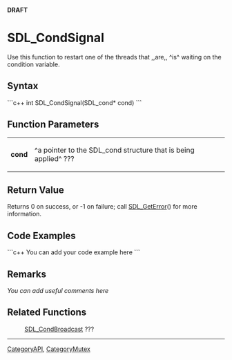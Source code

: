 <!-- pragma section-numbers off -->
<!-- pragma disable-camelcase -->
'''DRAFT'''

= SDL_CondSignal =
Use this function to restart one of the threads that ,,are,, ^is^ waiting on the condition variable.


== Syntax ==
```c++
int SDL_CondSignal(SDL_cond* cond)
```

== Function Parameters ==
{|
|'''cond'''
|^a pointer to the SDL_cond structure that is being applied^ ???
|}

== Return Value ==
Returns 0 on success, or -1 on failure; call [[SDL_GetError]]() for more information.

== Code Examples ==
```c++
You can add your code example here
```

== Remarks ==
''You can add useful comments here''

== Related Functions ==
:[[SDL_CondBroadcast]] ???

----
[[CategoryAPI]], [[CategoryMutex]]

